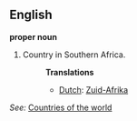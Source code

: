==English==

'''proper noun'''

# Country in Southern Africa.
#:'''Translations'''
#:*[[Dutch]]: [[Zuid-Afrika]]

''See:'' [[Countries of the world]]
